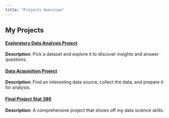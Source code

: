 ```yaml
---
title: "Projects Overview"
---
```


## My Projects

#### [Exploratory Data Analysis Project](eda.qmd)
**Description**: Pick a dataset and explore it to discover insights and answer questions.

#### [Data Acquisition Project](data-acquisition.qmd)
**Description**: Find an interesting data source, collect the data, and prepare it for analysis.

#### [Final Project Stat 386](final-project.qmd)
**Description**: A comprehensive project that shows off my data science skills.
